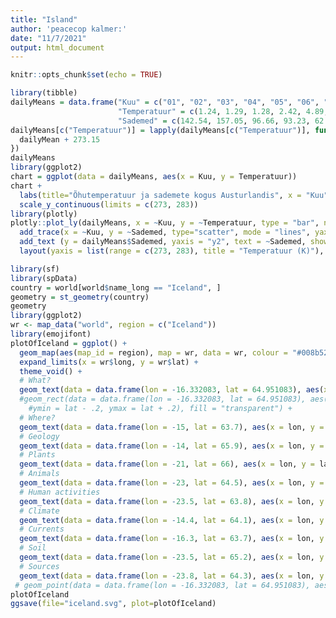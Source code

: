 ```yaml
---
title: "Island"
author: 'peacecop kalmer:'
date: "11/7/2021"
output: html_document
---
```


```r
knitr::opts_chunk$set(echo = TRUE)
```

```r
library(tibble)
dailyMeans = data.frame("Kuu" = c("01", "02", "03", "04", "05", "06", "07", "08", "09", "10", "11", "12"),
                        "Temperatuur" = c(1.24, 1.29, 1.28, 2.42, 4.89, 8.09, 9.69, 9.64, 7.81, 4.94, 2.34, .44),
                        "Sademed" = c(142.54, 157.05, 96.66, 93.23, 62.75, 48.42, 73.1, 100.87, 152.51, 136.85, 116.54, 144.2))
dailyMeans[c("Temperatuur")] = lapply(dailyMeans[c("Temperatuur")], function(dailyMean) {
  dailyMean + 273.15
})
dailyMeans
library(ggplot2)
chart = ggplot(data = dailyMeans, aes(x = Kuu, y = Temperatuur))
chart +
  labs(title="Õhutemperatuur ja sademete kogus Austurlandis", x = "Kuu", y = "Temperatuur (K)")+
  scale_y_continuous(limits = c(273, 283))
library(plotly)
plotly::plot_ly(dailyMeans, x = ~Kuu, y = ~Temperatuur, type = "bar", name = "Temperatuurid", text = ~Temperatuur) %>%
  add_trace(x = ~Kuu, y = ~Sademed, type="scatter", mode = "lines", yaxis = "y2", name = "Sademeid") %>%
  add_text (y = dailyMeans$Sademed, yaxis = "y2", text = ~Sademed, showlegend = FALSE) %>%
  layout(yaxis = list(range = c(273, 283), title = "Temperatuur (K)"), yaxis2 = list(range = c(0, 160), overlaying = "y", side = "right", title = "Sademed (mm)"))
```

```r
library(sf)
library(spData)
country = world[world$name_long == "Iceland", ]
geometry = st_geometry(country)
geometry
library(ggplot2)
wr <- map_data("world", region = c("Iceland"))
library(emojifont)
plotOfIceland = ggplot() +
  geom_map(aes(map_id = region), map = wr, data = wr, colour = "#008b52", fill = "#008b52", size = 0) +
  expand_limits(x = wr$long, y = wr$lat) + 
  theme_void() + 
  # What?
  geom_text(data = data.frame(lon = -16.332083, lat = 64.951083), aes(x = lon, y = lat), family = "EmojiOne", label = "\U1F6E3", size = 16, vjust = .2, color = "#ffffff") +
  #geom_rect(data = data.frame(lon = -16.332083, lat = 64.951083), aes(xmin = lon - 5, xmax = lon + .5, 
    #ymin = lat - .2, ymax = lat + .2), fill = "transparent") +
  # Where?
  geom_text(data = data.frame(lon = -15, lat = 63.7), aes(x = lon, y = lat), family = "EmojiOne", label = "\U1F310", size = 16, vjust = .2, color = "#DC1E35") +
  # Geology
  geom_text(data = data.frame(lon = -14, lat = 65.9), aes(x = lon, y = lat), family = "EmojiOne", label = "\U1F3d7", size = 16, vjust = .2, color = "#DC1E35") +
  # Plants
  geom_text(data = data.frame(lon = -21, lat = 66), aes(x = lon, y = lat), family = "EmojiOne", label = "\U1F331", size = 16, vjust = .2, color = "#DC1E35") +
  # Animals
  geom_text(data = data.frame(lon = -23, lat = 64.5), aes(x = lon, y = lat), family = "EmojiOne", label = "\U1F40e", size = 16, vjust = .2, color = "#DC1E35") +
  # Human activities
  geom_text(data = data.frame(lon = -23.5, lat = 63.8), aes(x = lon, y = lat), family = "EmojiOne", label = "\U1F477", size = 16, vjust = .2, color = "#DC1E35") +
  # Climate
  geom_text(data = data.frame(lon = -14.4, lat = 64.1), aes(x = lon, y = lat), family = "EmojiOne", label = "\U1F326", size = 16, vjust = .2, color = "#DC1E35") +
  # Currents
  geom_text(data = data.frame(lon = -16.3, lat = 63.7), aes(x = lon, y = lat), family = "EmojiOne", label = "\U1F30a", size = 16, vjust = .2, color = "#DC1E35") +
  # Soil
  geom_text(data = data.frame(lon = -23.5, lat = 65.2), aes(x = lon, y = lat), family = "EmojiOne", label = "\U1F30b", size = 16, vjust = .2, color = "#DC1E35") +
  # Sources
  geom_text(data = data.frame(lon = -23.8, lat = 64.3), aes(x = lon, y = lat), family = "EmojiOne", label = "\U2668", size = 16, vjust = .2, color = "#DC1E35")
 # geom_point(data = data.frame(lon = -16.332083, lat = 64.951083), aes(x = lon, y = lat))
plotOfIceland
ggsave(file="iceland.svg", plot=plotOfIceland)
```

